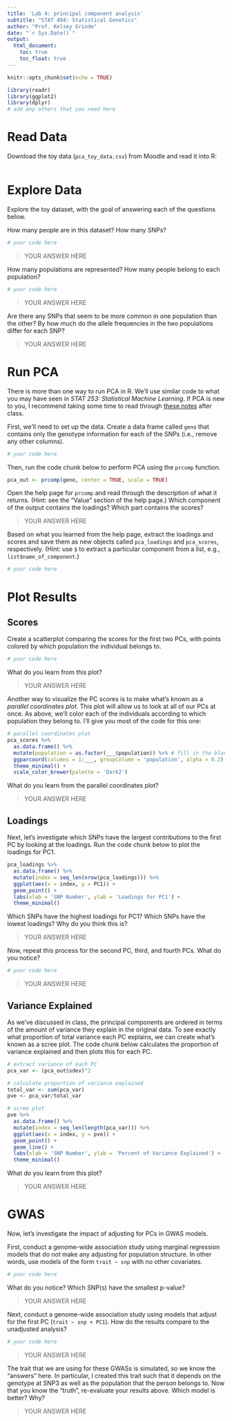 ```yaml
---
title: 'Lab 4: principal component analysis'
subtitle: "STAT 494: Statistical Genetics"
author: "Prof. Kelsey Grinde"
date: "`r Sys.Date()`"
output: 
  html_document:
    toc: true
    toc_float: true
---
```


```r
knitr::opts_chunk$set(echo = TRUE)
```

```r
library(readr)
library(ggplot2)
library(dplyr)
# add any others that you need here
```


# Read Data

Download the toy data (`pca_toy_data.csv`) from Moodle and read it into R:

```r

```


# Explore Data

Explore the toy dataset, with the goal of answering each of the questions below.

How many people are in this dataset? How many SNPs?

```r
# your code here
```

> YOUR ANSWER HERE


How many populations are represented? How many people belong to each population? 

```r
# your code here
```

> YOUR ANSWER HERE


Are there any SNPs that seem to be more common in one population than the other? By how much do the allele frequencies in the two populations differ for each SNP? 

> YOUR ANSWER HERE


# Run PCA

There is more than one way to run PCA in R. We'll use similar code to what you may have seen in *STAT 253: Statistical Machine Learning*. If PCA is new to you, I recommend taking some time to read through [these notes](https://bcheggeseth.github.io/253_fall_2021/principal-components-analysis.html) after class.


First, we'll need to set up the data. Create a data frame called `geno` that contains only the genotype information for each of the SNPs (i.e., remove any other columns). 

```r
# your code here
```


Then, run the code chunk below to perform PCA using the `prcomp` function.

```r
pca_out <- prcomp(geno, center = TRUE, scale = TRUE)
```


Open the help page for `prcomp` and read through the description of what it returns. (Hint: see the "Value" section of the help page.) Which component of the output contains the loadings? Which part contains the scores?

> YOUR ANSWER HERE


Based on what you learned from the help page, extract the loadings and scores and save them as new objects called `pca_loadings` and `pca_scores`, respectively. (Hint: use `$` to extract a particular component from a list, e.g., `list$name_of_component`.)

```r
# your code here
```


# Plot Results

## Scores

Create a scatterplot comparing the scores for the first two PCs, with points colored by which population the individual belongs to. 
```r
# your code here
```

What do you learn from this plot?

> YOUR ANSWER HERE



Another way to visualize the PC scores is to make what's known as a *parallel coordinates plot*. This plot will allow us to look at all of our PCs at once. As above, we'll color each of the individuals according to which population they belong to. I'll give you most of the code for this one:

```r
# parallel coordinates plot
pca_scores %>%
  as.data.frame() %>%
  mutate(population = as.factor(___$population)) %>% # fill in the blanks with the name of your dataset
  ggparcoord(columns = 1:___, groupColumn = 'population', alpha = 0.2) + # fill in the blanks with the number of PCs
  theme_minimal() + 
  scale_color_brewer(palette = 'Dark2')
```

What do you learn from the parallel coordinates plot? 

> YOUR ANSWER HERE


## Loadings

Next, let's investigate which SNPs have the largest contributions to the first PC by looking at the loadings. Run the code chunk below to plot the loadings for PC1.

```r
pca_loadings %>%
  as.data.frame() %>%
  mutate(index = seq_len(nrow(pca_loadings))) %>%
  ggplot(aes(x = index, y = PC1)) + 
  geom_point() + 
  labs(xlab = 'SNP Number', ylab = 'Loadings for PC1') + 
  theme_minimal()
```

Which SNPs have the highest loadings for PC1? Which SNPs have the lowest loadings? Why do you think this is?

> YOUR ANSWER HERE


Now, repeat this process for the second PC, third, and fourth PCs. What do you notice?

```r
# your code here
```

> YOUR ANSWER HERE


## Variance Explained

As we've discussed in class, the principal components are ordered in terms of the amount of variance they explain in the original data. To see exactly what proportion of total variance each PC explains, we can create what's known as a scree plot. The code chunk below calculates the proportion of variance explained and then plots this for each PC.

```r
# extract variance of each PC
pca_var <- (pca_out$sdev)^2

# calculate proportion of variance explained
total_var <- sum(pca_var)
pve <- pca_var/total_var

# scree plot
pve %>%
  as.data.frame() %>%
  mutate(index = seq_len(length(pca_var))) %>%
  ggplot(aes(x = index, y = pve)) + 
  geom_point() + 
  geom_line() + 
  labs(xlab = 'SNP Number', ylab = 'Percent of Variance Explained') + 
  theme_minimal()
```

What do you learn from this plot? 

> YOUR ANSWER HERE


# GWAS

Now, let's investigate the impact of adjusting for PCs in GWAS models.

First, conduct a genome-wide association study using marginal regression models that do *not* make any adjusting for population structure. In other words, use models of the form `trait ~ snp` with no other covariates. 

```r
# your code here
```

What do you notice? Which SNP(s) have the smallest p-value?

> YOUR ANSWER HERE


Next, conduct a genome-wide association study using models that adjust for the first PC (`trait ~ snp + PC1`). How do the results compare to the unadjusted analysis?

```r
# your code here
```

> YOUR ANSWER HERE


The trait that we are using for these GWASs is simulated, so we know the "answers" here. In particular, I created this trait such that it depends on the genotype at SNP3 as well as the population that the person belongs to. Now that you know the "truth", re-evaluate your results above. Which model is better? Why?

> YOUR ANSWER HERE 

